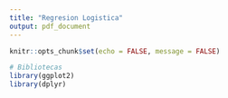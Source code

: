 ```yaml
---
title: "Regresion Logistica"
output: pdf_document
---
```


```r
knitr::opts_chunk$set(echo = FALSE, message = FALSE)

# Bibliotecas
library(ggplot2)
library(dplyr)
```


